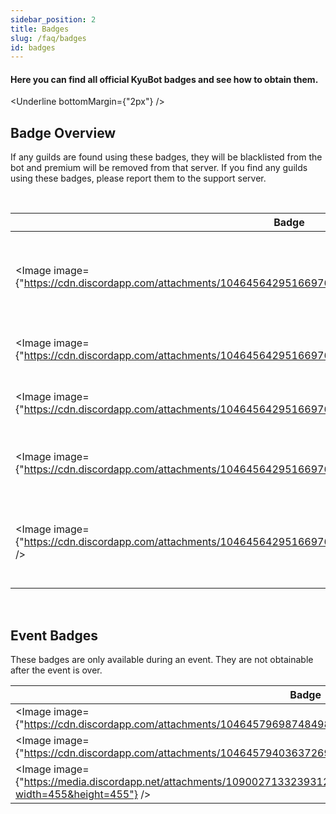 ```yaml
---
sidebar_position: 2
title: Badges
slug: /faq/badges
id: badges
---
```



#### Here you can find all official KyuBot badges and see how to obtain them.

<Underline bottomMargin={"2px"} />

## Badge Overview

If any guilds are found using these badges, they will be blacklisted from the bot and premium will be removed from that server. If you find any guilds using these badges, please report them to the support server.

<br />

| Badge                                                                                                               | Name               | How to earn it                                                                             |
| ------------------------------------------------------------------------------------------------------------------- | ------------------ | ------------------------------------------------------------------------------------------ |
| <Image image={"https://cdn.discordapp.com/attachments/1046456429516697640/1057784930404405298/shield.png"} />       | Dev-Badge          | Only the Developer of KyuBot (KSJaay#8453) has this badge. It's not obtainable.            |
| <Image image={"https://cdn.discordapp.com/attachments/1046456429516697640/1046466709084721242/KyuShield.png"} />    | Staff-Badge        | Only official KyuBot-Staff members can get this badge.                                     |
| <Image image={"https://cdn.discordapp.com/attachments/1046456429516697640/1057787099639713973/donator1.png"} />     | Premium-Badge      | You get this badge after you donate for "Premium".                                         |
| <Image image={"https://cdn.discordapp.com/attachments/1046456429516697640/1057787099992031315/donator2.png"} />     | PremiumPanda-Badge | You get this badge after you donate for "Premium Panda".                                   |
| <Image image={"https://cdn.discordapp.com/attachments/1046456429516697640/1057787236101390416/boost_level9.png"} /> | Boost-Badge        | You get this badge if you boost the support server. This badge has 9 different variations. |

<br />

## Event Badges

These badges are only available during an event. They are not obtainable after the event is over.

| Badge                                                                                                               | Name           | Event |
| ------------------------------------------------------------------------------------------------------------------- | -------------- | ----- |
| <Image image={"https://cdn.discordapp.com/attachments/1046457969874849852/1094730845056663692/KyuPumpkin.png"} /> | Halloween 2022 |       |
| <Image image={"https://cdn.discordapp.com/attachments/1046457940363726968/1094730920625438801/ChristmasBadge.png"} /> | Christmas 2022 |       |
| <Image image={"https://media.discordapp.net/attachments/1090027133239312504/1090029308321464450/EasterLeaderboard.png?width=455&height=455"} /> | Easter 2023    |       |
